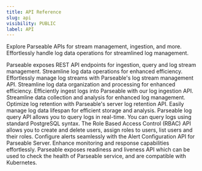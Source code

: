 ```yaml
---
title: API Reference
slug: api
visibility: PUBLIC
label: API
---
```

Explore Parseable APIs for stream management, ingestion, and more. Effortlessly handle log data operations for streamlined log management.

<CardGroup cols={2}>
  <Card title="Overview" href="/docs-beta/default-guide/api/overview">
    Parseable exposes REST API endpoints for ingestion, query and log stream management. Streamline log data operations for enhanced efficiency. 
  </Card>
  <Card title="Stream Management" href="/docs-beta/default-guide/api/log-stream">
    Effortlessly manage log streams with Parseable's log stream management API. Streamline log data organization and processing for enhanced efficiency.
  </Card>
  <Card title="Ingestion" href="/docs-beta/default-guide/api/log-ingestion">
    Efficiently ingest logs into Parseable with our log ingestion API. Streamline data collection and analysis for enhanced log management.
  </Card>
  <Card title="Retention" href="/docs-beta/default-guide/api/retention">
    Optimize log retention with Parseable's server log retention API. Easily manage log data lifespan for efficient storage and analysis.
  </Card>
  <Card title="Query" href="/docs-beta/default-guide/api/log-query">
    Parseable log query API allows you to query logs in real-time. You can query logs using standard PostgreSQL syntax.
  </Card>
  <Card title="Role Based Access Control" href="/docs-beta/default-guide/api/rbac">
    The Role Based Access Control (RBAC) API allows you to create and delete users, assign roles to users, list users and their roles.
  </Card>
  <Card title="Alerts" href="/docs-beta/default-guide/api/alerts">
    Configure alerts seamlessly with the Alert Configuration API for Parseable Server. Enhance monitoring and response capabilities effortlessly.
  </Card>
  <Card title="Health" href="/docs-beta/default-guide/api/health">
    Parseable exposes readiness and liveness API which can be used to check the health of Parseable service, and are compatible with Kubernetes.
  </Card>
</CardGroup>
